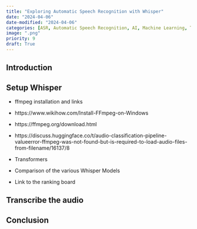 ```yaml
---
title: "Exploring Automatic Speech Recognition with Whisper"
date: "2024-04-06"
date-modified: "2024-04-06"
categories: [ASR, Automatic Speech Recognition, AI, Machine Learning, Transformer]
image: ".png"
priority: 9
draft: True
---
```


## Introduction


## Setup Whisper

- ffmpeg installation and links
- https://www.wikihow.com/Install-FFmpeg-on-Windows
- https://ffmpeg.org/download.html
- https://discuss.huggingface.co/t/audio-classification-pipeline-valueerror-ffmpeg-was-not-found-but-is-required-to-load-audio-files-from-filename/16137/8

- Transformers
- Comparison of the various Whisper Models
- Link to the ranking board

## Transcribe the audio


## Conclusion